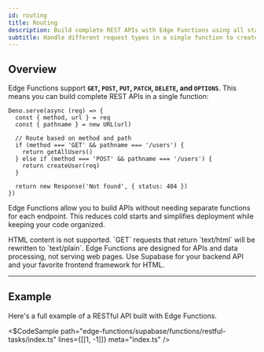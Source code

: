 ```yaml
---
id: routing
title: Routing
description: Build complete REST APIs with Edge Functions using all standard HTTP methods.
subtitle: Handle different request types in a single function to create efficient APIs.
---
```


## Overview

Edge Functions support **`GET`, `POST`, `PUT`, `PATCH`, `DELETE`, and `OPTIONS`**. This means you can build complete REST APIs in a single function:

```tsx
Deno.serve(async (req) => {
  const { method, url } = req
  const { pathname } = new URL(url)

  // Route based on method and path
  if (method === 'GET' && pathname === '/users') {
    return getAllUsers()
  } else if (method === 'POST' && pathname === '/users') {
    return createUser(req)
  }

  return new Response('Not found', { status: 404 })
})
```

Edge Functions allow you to build APIs without needing separate functions for each endpoint. This reduces cold starts and simplifies deployment while keeping your code organized.

<Admonition type="note">
  HTML content is not supported. `GET` requests that return `text/html` will be rewritten to
  `text/plain`. Edge Functions are designed for APIs and data processing, not serving web pages. Use
  Supabase for your backend API and your favorite frontend framework for HTML.
</Admonition>

---

## Example

Here's a full example of a RESTful API built with Edge Functions.

<$CodeSample
path="edge-functions/supabase/functions/restful-tasks/index.ts"
lines={[[1, -1]]}
meta="index.ts"
/>
